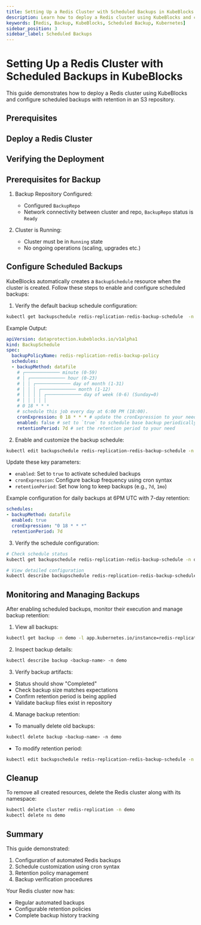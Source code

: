 ```yaml
---
title: Setting Up a Redis Cluster with Scheduled Backups in KubeBlocks
description: Learn how to deploy a Redis cluster using KubeBlocks and configure automated scheduled backups with retention in an S3 repository.
keywords: [Redis, Backup, KubeBlocks, Scheduled Backup, Kubernetes]
sidebar_position: 3
sidebar_label: Scheduled Backups
---
```



# Setting Up a Redis Cluster with Scheduled Backups in KubeBlocks

This guide demonstrates how to deploy a Redis cluster using KubeBlocks and configure scheduled backups with retention in an S3 repository.

## Prerequisites


<Prerequisites />

## Deploy a Redis Cluster


<CreateCluster />

## Verifying the Deployment


<VerifyCluster />

## Prerequisites for Backup

1. Backup Repository Configured:
   - Configured `BackupRepo`
   - Network connectivity between cluster and repo, `BackupRepo` status is `Ready`

2. Cluster is Running:
   - Cluster must be in `Running` state
   - No ongoing operations (scaling, upgrades etc.)

## Configure Scheduled Backups

KubeBlocks automatically creates a `BackupSchedule` resource when the cluster is created. Follow these steps to enable and configure scheduled backups:

1. Verify the default backup schedule configuration:

```bash
kubectl get backupschedule redis-replication-redis-backup-schedule  -n demo -oyaml
```

Example Output:
```yaml
apiVersion: dataprotection.kubeblocks.io/v1alpha1
kind: BackupSchedule
spec:
  backupPolicyName: redis-replication-redis-backup-policy
  schedules:
  - backupMethod: datafile
    # ┌───────────── minute (0-59)
    # │ ┌───────────── hour (0-23)
    # │ │ ┌───────────── day of month (1-31)
    # │ │ │ ┌───────────── month (1-12)
    # │ │ │ │ ┌───────────── day of week (0-6) (Sunday=0)
    # │ │ │ │ │
    # 0 18 * * *
    # schedule this job every day at 6:00 PM (18:00).
    cronExpression: 0 18 * * * # update the cronExpression to your need
    enabled: false # set to `true` to schedule base backup periodically
    retentionPeriod: 7d # set the retention period to your need
```

2. Enable and customize the backup schedule:
```bash
kubectl edit backupschedule redis-replication-redis-backup-schedule -n demo
```

Update these key parameters:
- `enabled`: Set to `true` to activate scheduled backups
- `cronExpression`: Configure backup frequency using cron syntax
- `retentionPeriod`: Set how long to keep backups (e.g., `7d`, `1mo`)

Example configuration for daily backups at 6PM UTC with 7-day retention:
```yaml
schedules:
- backupMethod: datafile
  enabled: true
  cronExpression: "0 18 * * *"
  retentionPeriod: 7d
```

3. Verify the schedule configuration:
```bash
# Check schedule status
kubectl get backupschedule redis-replication-redis-backup-schedule -n demo -w

# View detailed configuration
kubectl describe backupschedule redis-replication-redis-backup-schedule -n demo
```

## Monitoring and Managing Backups

After enabling scheduled backups, monitor their execution and manage backup retention:

1. View all backups:
```bash
kubectl get backup -n demo -l app.kubernetes.io/instance=redis-replication
```

2. Inspect backup details:
```bash
kubectl describe backup <backup-name> -n demo
```

3. Verify backup artifacts:
- Status should show "Completed"
- Check backup size matches expectations
- Confirm retention period is being applied
- Validate backup files exist in repository

4. Manage backup retention:
- To manually delete old backups:
```bash
kubectl delete backup <backup-name> -n demo
```
- To modify retention period:
```bash
kubectl edit backupschedule redis-replication-redis-backup-schedule -n demo
```

## Cleanup
To remove all created resources, delete the Redis cluster along with its namespace:

```bash
kubectl delete cluster redis-replication -n demo
kubectl delete ns demo
```

## Summary

This guide demonstrated:
1. Configuration of automated Redis backups
2. Schedule customization using cron syntax
3. Retention policy management
4. Backup verification procedures

Your Redis cluster now has:
- Regular automated backups
- Configurable retention policies
- Complete backup history tracking
